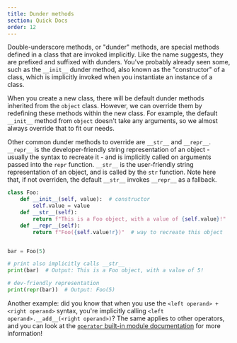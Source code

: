 ```yaml
---
title: Dunder methods
section: Quick Docs
order: 12
---
```


Double-underscore methods, or "dunder" methods, are special methods defined in a class that are invoked implicitly. Like the name suggests, they are prefixed and suffixed with dunders. You've probably already seen some, such as the `__init__` dunder method, also known as the "constructor" of a class, which is implicitly invoked when you instantiate an instance of a class.

When you create a new class, there will be default dunder methods inherited from the `object` class. However, we can override them by redefining these methods within the new class. For example, the default `__init__` method from `object` doesn't take any arguments, so we almost always override that to fit our needs.

Other common dunder methods to override are `__str__` and `__repr__`. `__repr__` is the developer-friendly string representation of an object - usually the syntax to recreate it - and is implicitly called on arguments passed into the `repr` function. `__str__` is the user-friendly string representation of an object, and is called by the `str` function. Note here that, if not overriden, the default `__str__` invokes `__repr__` as a fallback.

```py
class Foo:
    def __init__(self, value):  # constructor
        self.value = value
    def __str__(self):
        return f"This is a Foo object, with a value of {self.value}!"  # string representation
    def __repr__(self):
        return f"Foo({self.value!r})"  # way to recreate this object


bar = Foo(5)

# print also implicitly calls __str__
print(bar)  # Output: This is a Foo object, with a value of 5!

# dev-friendly representation
print(repr(bar))  # Output: Foo(5)
```

Another example: did you know that when you use the `<left operand> + <right operand>` syntax, you're implicitly calling `<left operand>.__add__(<right operand>)`? The same applies to other operators, and you can look at the [`operator` built-in module documentation](https://docs.python.org/3/library/operator.html) for more information!

